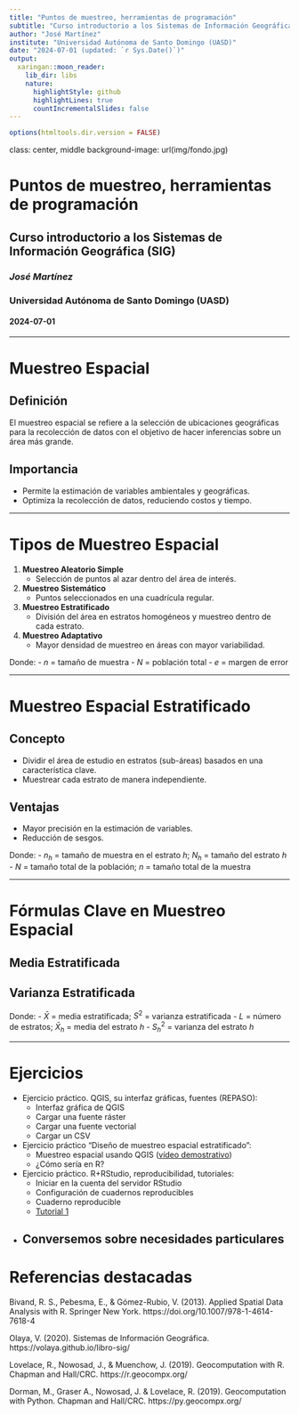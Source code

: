 ```yaml
---
title: "Puntos de muestreo, herramientas de programación"
subtitle: "Curso introductorio a los Sistemas de Información Geográfica (SIG)"
author: "José Martínez"
institute: "Universidad Autónoma de Santo Domingo (UASD)"
date: "2024-07-01 (updated: `r Sys.Date()`)"
output:
  xaringan::moon_reader:
    lib_dir: libs
    nature:
      highlightStyle: github
      highlightLines: true
      countIncrementalSlides: false
---
```



```r
options(htmltools.dir.version = FALSE)
```

class: center, middle
background-image: url(img/fondo.jpg)

# Puntos de muestreo, herramientas de programación
## Curso introductorio a los Sistemas de Información Geográfica (SIG)
### *José Martínez*
### Universidad Autónoma de Santo Domingo (UASD)
#### 2024-07-01

---

# Muestreo Espacial

## Definición
El muestreo espacial se refiere a la selección de ubicaciones geográficas para la recolección de datos con el objetivo de hacer inferencias sobre un área más grande.

## Importancia
- Permite la estimación de variables ambientales y geográficas.
- Optimiza la recolección de datos, reduciendo costos y tiempo.

---

# Tipos de Muestreo Espacial

1. **Muestreo Aleatorio Simple**
   - Selección de puntos al azar dentro del área de interés.
2. **Muestreo Sistemático**
   - Puntos seleccionados en una cuadrícula regular.
3. **Muestreo Estratificado**
   - División del área en estratos homogéneos y muestreo dentro de cada estrato.
4. **Muestreo Adaptativo**
   - Mayor densidad de muestreo en áreas con mayor variabilidad.

\begin{equation}
n = \frac{N}{1 + Ne^2}
\end{equation}

Donde:
- $n$ = tamaño de muestra
- $N$ = población total
- $e$ = margen de error

---

# Muestreo Espacial Estratificado

## Concepto
- Dividir el área de estudio en estratos (sub-áreas) basados en una característica clave.
- Muestrear cada estrato de manera independiente.

## Ventajas
- Mayor precisión en la estimación de variables.
- Reducción de sesgos.

\begin{equation}
n_h = \frac{N_h}{N} \cdot n
\end{equation}

Donde:
- $n_h$ = tamaño de muestra en el estrato $h$; $N_h$ = tamaño del estrato $h$
- $N$ = tamaño total de la población; $n$ = tamaño total de la muestra

---

# Fórmulas Clave en Muestreo Espacial

## Media Estratificada

\begin{equation}
\bar{X} = \sum_{h=1}^L \left( \frac{N_h}{N} \cdot \bar{X}_h \right)
\end{equation}

## Varianza Estratificada
\begin{equation}
S^2 = \sum_{h=1}^L \left( \frac{N_h^2}{N^2} \cdot S_h^2 \right)
\end{equation}

Donde:
- $\bar{X}$ = media estratificada; $S^2$ = varianza estratificada
- $L$ = número de estratos; $\bar{X}_h$ = media del estrato $h$
- $S_h^2$ = varianza del estrato $h$

---

# Ejercicios

- Ejercicio práctico. QGIS, su interfaz gráficas, fuentes (REPASO):
  - Interfaz gráfica de QGIS
  - Cargar una fuente ráster
  - Cargar una fuente vectorial
  - Cargar un CSV

- Ejercicio práctico "Diseño de muestreo espacial estratificado":
  - Muestreo espacial usando QGIS ([vídeo demostrativo](https://drive.google.com/drive/u/2/folders/1i_ZO4-NLr-R0Yis5szQ7kBLYjjpklqg2))
  - ¿Cómo sería en R?

- Ejercicio práctico. R+RStudio, reproducibilidad, tutoriales:
  - Iniciar en la cuenta del servidor RStudio
  - Configuración de cuadernos reproducibles
  - Cuaderno reproducible
  - [Tutorial 1](https://geofis.shinyapps.io/tutorial1/)

- **Conversemos sobre necesidades particulares**
---

# Referencias destacadas

Bivand, R. S., Pebesma, E., & Gómez-Rubio, V. (2013). Applied Spatial Data Analysis with R. Springer New York. https://doi.org/10.1007/978-1-4614-7618-4

Olaya, V. (2020). Sistemas de Información Geográfica. https://volaya.github.io/libro-sig/

Lovelace, R., Nowosad, J., & Muenchow, J. (2019). Geocomputation with R. Chapman and Hall/CRC. https://r.geocompx.org/

Dorman, M., Graser A., Nowosad, J. & Lovelace, R. (2019). Geocomputation with Python. Chapman and Hall/CRC. https://py.geocompx.org/
